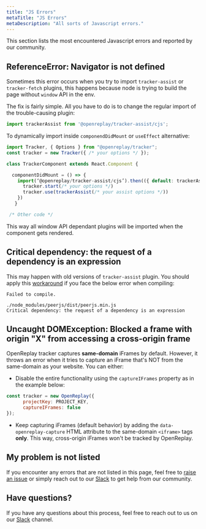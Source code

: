```yaml
---
title: "JS Errors"
metaTitle: "JS Errors"
metaDescription: "All sorts of Javascript errors."
---
```


This section lists the most encountered Javascript errors and reported by our community.

## ReferenceError: Navigator is not defined

Sometimes this error occurs when you try to import `tracker-assist` or `tracker-fetch` plugins, this happens because node is trying to build the page without `window` API in the env.

The fix is fairly simple. All you have to do is to change the regular import of the trouble-causing plugin:

```js
import trackerAssist from '@openreplay/tracker-assist/cjs';
```

To dynamically import inside `componendDidMount` or `useEffect` alternative:

```js
import Tracker, { Options } from "@openreplay/tracker";
const tracker = new Tracker({ /* your options */ });

class TrackerComponent extends React.Component {

  componentDidMount = () => {
    import(‘@openreplay/tracker-assist/cjs’).then(({ default: trackerAssist }) => {
      tracker.start(/* your options */)
      tracker.use(trackerAssist(/* your assist options */))
    })
   }

 /* Other code */
```

This way all window API dependant plugins will be imported when the component gets rendered.

## Critical dependency: the request of a dependency is an expression

This may happen with old versions of `tracker-assist` plugin. You should apply this [workaround](https://github.com/peers/peerjs/issues/630#issuecomment-910028230) if you face the below error when compiling:

```log
Failed to compile.

./node_modules/peerjs/dist/peerjs.min.js
Critical dependency: the request of a dependency is an expression
```

## Uncaught DOMException: Blocked a frame with origin "X" from accessing a cross-origin frame

OpenReplay tracker captures **same-domain** iFrames by default. However, it throws an error when it tries to capture an iFrame that's NOT from the same-domain as your website. You can either:

- Disable the entire functionality using the `captureIFrames` property as in the example below: 

```js
const tracker = new OpenReplay({
      projectKey: PROJECT_KEY,
      captureIFrames: false
});
```

- Keep capturing iFrames (default behavior) by adding the `data-openreplay-capture` HTML attribute to the same-domain `<iframe>` tags **only**. This way, cross-origin iFrames won't be tracked by OpenReplay.

## My problem is not listed

If you encounter any errors that are not listed in this page, feel free to [raise an issue](https://github.com/openreplay/openreplay/issues/new/choose) or simply reach out to our [Slack](https://slack.openreplay.com) to get help from our community.

## Have questions?
If you have any questions about this process, feel free to reach out to us on our [Slack](https://slack.openreplay.com) channel.